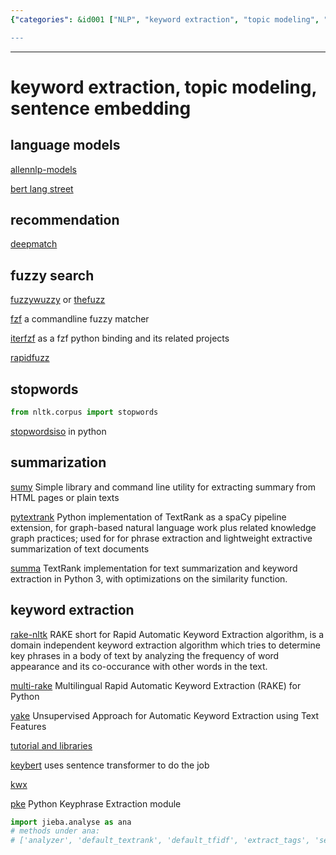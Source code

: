 ```yaml
---
{"categories": &id001 ["NLP", "keyword extraction", "topic modeling", "summarization", "AllenNLP-models", "BERT Lang Street", "deepmatch", "fuzzywuzzy", "stopwordsISO", "sumy", "pyTextrank"], "category": "Natural Language Processing", "date": "2022-10-29 10:37:05", "description": "This article delves into Natural Language Processing (NLP) techniques and tools, discussing methods like keyword extraction, topic modeling, and summarization. It explores popular libraries such as AllenNLP-models, BERT Lang Street, deepmatch, fuzzywuzzy, stopwordsISO, sumy, and pyTextrank, which can be utilized for various NLP tasks.", "tags": *id001, "title": "keyword extraction, topic modeling, sentence embedding"}

---
```


------

# keyword extraction, topic modeling, sentence embedding

## language models

[allennlp-models](https://github.com/allenai/allennlp-models)

[bert lang street](https://bertlang.unibocconi.it/about)

## recommendation

[deepmatch](https://deepmatch.readthedocs.io/en/latest/Quick-Start.html)

## fuzzy search

[fuzzywuzzy](https://github.com/seatgeek/fuzzywuzzy) or [thefuzz](https://github.com/seatgeek/thefuzz)

[fzf](https://github.com/junegunn/fzf) a commandline fuzzy matcher

[iterfzf](https://www.findbestopensource.com/product/dahlia-iterfzf) as a fzf python binding and its related projects

[rapidfuzz](https://github.com/maxbachmann/rapidfuzz)

## stopwords

```python
from nltk.corpus import stopwords
```

[stopwordsiso](https://github.com/stopwords-iso/stopwords-iso/tree/master/python) in python

## summarization

[sumy](https://pypi.org/project/sumy/) Simple library and command line utility for extracting summary from HTML pages or plain texts

[pytextrank](https://pypi.org/project/pytextrank/) Python implementation of TextRank as a spaCy pipeline extension, for graph-based natural language work plus related knowledge graph practices; used for for phrase extraction and lightweight extractive summarization of text documents

[summa](https://pypi.org/project/summa/) TextRank implementation for text summarization and keyword extraction in Python 3, with optimizations on the similarity function.

## keyword extraction

[rake-nltk](https://pypi.org/project/rake-nltk/) RAKE short for Rapid Automatic Keyword Extraction algorithm, is a domain independent keyword extraction algorithm which tries to determine key phrases in a body of text by analyzing the frequency of word appearance and its co-occurance with other words in the text.

[multi-rake](https://pypi.org/project/multi-rake/) Multilingual Rapid Automatic Keyword Extraction (RAKE) for Python

[yake](https://pypi.org/project/yake/) Unsupervised Approach for Automatic Keyword Extraction using Text Features

[tutorial and libraries](https://heartbeat.comet.ml/keyword-extraction-with-python-498bc18aadc)


[keybert](https://blog.csdn.net/whatwho_518/article/details/124481742) uses sentence transformer to do the job

[kwx](https://pypi.org/project/kwx/)

[pke](https://github.com/boudinfl/pke) Python Keyphrase Extraction module

```python
import jieba.analyse as ana
# methods under ana:
# ['analyzer', 'default_textrank', 'default_tfidf', 'extract_tags', 'set_idf_path', 'set_stop_words', 'textrank', 'tfidf']
```


